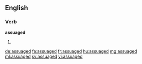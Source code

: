 ==English==

===Verb===
'''assuaged'''

# {{en-past of|assuage}}

[[de:assuaged]]
[[fa:assuaged]]
[[fr:assuaged]]
[[hu:assuaged]]
[[mg:assuaged]]
[[ml:assuaged]]
[[sv:assuaged]]
[[vi:assuaged]]
